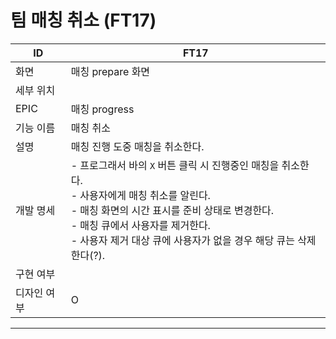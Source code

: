 # 팀 매칭 취소 (FT17)

| ID | FT17 |
| --- | --- |
| 화면 | 매칭 prepare 화면 |
| 세부 위치 |  |
| EPIC | 매칭 progress |
| 기능 이름 | 매칭 취소 |
| 설명 | 매칭 진행 도중 매칭을 취소한다. |
| 개발 명세 | - 프로그래서 바의 `X` 버튼 클릭 시 진행중인 매칭을 취소한다.<br />- 사용자에게 매칭 취소를 알린다.<br />- 매칭 화면의 시간 표시를 준비 상태로 변경한다.<br />- 매칭 큐에서 사용자를 제거한다.<br />- 사용자 제거 대상 큐에 사용자가 없을 경우 해당 큐는 삭제한다(?). |
| 구현 여부 |  |
| 디자인 여부 | O |

---
